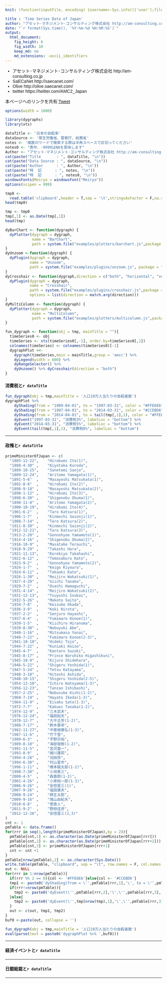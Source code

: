 ```yaml
---
knit: (function(inputFile, encoding) {username<-Sys.info()['user'];fileName<-'defaultPath.csv';pathToFile <-paste0('C:/Users/', username,'/Desktop/pathToCSV/');setwd(pathToFile);buf0<-read.csv(fileName,header = F,skip = 0,stringsAsFactor = F,check.names = F,fileEncoding = 'utf-8');timeStamp<-format(Sys.time(),'%Y%m%d%H%M%S');rmarkdown::render(inputFile, encoding = encoding, output_file = paste0('C:/Users/',username,buf0[2,1],'charts/','am-consulting.co.jp-',timeStamp,'.html')) })

title : 'Time Series Data of Japan'
author: "アセット･マネジメント･コンサルティング株式会社 http://am-consulting.co.jp"
date: "`r format(Sys.time(), '%Y-%m-%d %H:%M:%S')`"
output: 
  html_document:
    fig_height: 6
    fig_width: 10
    keep_md: no
    md_extensions: -ascii_identifiers
---
```

<link href="http://knowledgevault.saecanet.com/components/rmarkdown-html.css" rel="stylesheet">
<style>
body{font-family:'Hiragino Kaku Gothic Pro','Meiryo UI',Verdana,sans-serif;}
.main-container {
	max-width: 1000px;
	margin-left: auto;
	margin-right: auto;
}
table{
 white-space: nowrap;
}
</style>

- アセット･マネジメント･コンサルティング株式会社 http://am-consulting.co.jp
- SaECaNet http://saecanet.com/
- Olive http://olive.saecanet.com/
- twitter https://twitter.com/AMC2_Japan

本ページへのリンクを共有:<a href="https://twitter.com/share" class="twitter-share-button" data-via="AMC2_Japan" data-size="large">Tweet</a> <script>!function(d,s,id){var js,fjs=d.getElementsByTagName(s)[0],p=/^http:/.test(d.location)?'http':'https';if(!d.getElementById(id)){js=d.createElement(s);js.id=id;js.src=p+'://platform.twitter.com/widgets.js';fjs.parentNode.insertBefore(js,fjs);}}(document, 'script', 'twitter-wjs');</script>

```r
options(width = 1000)
```

```r
library(dygraphs)
library(xts)
```

```r
dataTitle <- '日本の自殺率'
dataSource <- '厚生労働省、警察庁、総務省'
notes <- '複数のワードで検索する際は半角スペースで区切ってください'
notes0 <- "表中、-9999はNAを意味します"
Author <- "アセット･マネジメント･コンサルティング株式会社 http://am-consulting.co.jp"
cat(paste("Title       : ", dataTitle, "\n"))
cat(paste("Data Source : ", dataSource, "\n"))
cat(paste("Author      : ", Author, "\n"))
cat(paste("特  記      : ", notes, "\n"))
cat(paste("特  記      : ", notes0, "\n"))
windowsFonts(Meiryo = windowsFont("Meiryo"))
options(scipen = 999)
```

```r
tmp0 <-
  read.table('clipboard',header = T,sep = '\t',stringsAsFactor = F,na.strings = c('','NA'),check.names = F,fill = T,quote = "",fileEncoding="cp932")#,fileEncoding="UTF-8")
head(tmp0)
```

```r
tmp <- tmp0
tmp[,1] <- as.Date(tmp[,1])
head(tmp)
```

```r

dyBarChart <- function(dygraph) {
  dyPlotter(dygraph = dygraph,
            name = "BarChart",
            path = system.file("examples/plotters/barchart.js",package = "dygraphs"))
}
dyUnzoom <-function(dygraph) {
  dyPlugin(dygraph = dygraph,
           name = "Unzoom",
           path = system.file("examples/plugins/unzoom.js", package = "dygraphs"))
}
dyCrosshair <- function(dygraph,direction = c("both", "horizontal", "vertical")) {
  dyPlugin(dygraph = dygraph,
           name = "Crosshair",
           path = system.file("examples/plugins/crosshair.js",package = "dygraphs"),
           options = list(direction = match.arg(direction)))
}
dyMultiColumn <- function(dygraph) {
  dyPlotter(dygraph = dygraph,
            name = "MultiColumn",
            path = system.file("examples/plotters/multicolumn.js",package = "dygraphs"))
}
```

```r
fun_dygraph <- function(obj = tmp, mainTitle = ""){
  timeSeries0 <- obj
  timeSeries <- xts(timeSeries0[,-1], order.by=timeSeries0[,1])
  colnames(timeSeries) <- colnames(timeSeries0)[-1]
  dygraphPlot <<- 
    dygraph(timeSeries,main = mainTitle,group = 'amcc') %>% 
    dyLegend(width = 600) %>% 
    dyRangeSelector() %>% 
    dyUnzoom() %>% dyCrosshair(direction = "both")
} 
```

#### 消費税と`r dataTitle`

```r
fun_dygraph(obj = tmp,mainTitle = '人口10万人当たりの自殺者数')
dygraphPlot %>%
    dyShading(from = "1989-04-01", to = "1997-03-31", color = "#FFE6E6") %>%
    dyShading(from = "1997-04-01", to = "2014-03-31", color = "#CCEBD6") %>%
    dyShading(from = "2014-04-01", to = tail(tmp[,1],1), color = "#FFE6E6") %>%
    dyEvent("1997-03-31", "消費税3%", labelLoc = "bottom") %>%
    dyEvent("2014-03-31", "消費税5%", labelLoc = "bottom") %>%
    dyEvent(tail(tmp[,1],1), "消費税8%", labelLoc = "bottom")
```

***
#### 政権と`r dataTitle`

```r
primeMinisterOfJapan <- c(
  "1885-12-22",    "Hirobumi Ito(1)",
  "1888-4-30" ,    "Kiyotaka Kuroda",
  "1889-10-25",    "Sanetomi Sanjo",
  "1889-12-24",    "Aritomo Yamagata(1)",
  "1891-5-6"  ,    "Masayoshi Matsukata(1)",
  "1892-8-8"  ,    "Hirobumi Ito(2)",
  "1896-9-18" ,    "Masayoshi Matsukata(2)",
  "1898-1-12" ,    "Hirobumi Ito(3)",
  "1898-6-30" ,    "Shigenobu Okuma(1)",
  "1898-11-8" ,    "Aritomo Yamagata(2)",
  "1900-10-19",    "Hirobumi Ito(4)",
  "1901-6-2"  ,    "Taro Katsura(1)",
  "1906-1-7"  ,    "Kinmochi Saionji(1)",
  "1908-7-14" ,    "Taro Katsura(2)",
  "1911-8-30" ,    "Kinmochi Saionji(2)",
  "1912-12-21",    "Taro Katsura(3)",
  "1913-2-20" ,    "Gonnohyoe Yamamoto(1)",
  "1914-4-16" ,    "Shigenobu Okuma(2)",
  "1916-10-9" ,    "Masatake Terauchi",
  "1918-9-29" ,    "Takashi Hara",
  "1921-11-13",    "Korekiyo Takahashi",
  "1922-6-12" ,    "Tomosaburo Kato",
  "1923-9-2"  ,    "Gonnohyoe Yamamoto(2)",
  "1924-1-7"  ,    "Keigo Kiyoura",
  "1924-6-11" ,    "Takaaki Kato",
  "1926-1-30" ,    "Reijiro Wakatsuki(1)",
  "1927-4-20" ,    "Giichi Tanaka",
  "1929-7-2"  ,    "Osachi Hamaguchi",
  "1931-4-14" ,    "Reijiro Wakatsuki(2)",
  "1931-12-13",    "Tsuyoshi Inukai",
  "1932-5-26" ,    "Makoto Saito",
  "1934-7-8"  ,    "Keisuke Okada",
  "1936-3-9"  ,    "Koki Hirota",
  "1937-2-2"  ,    "Senjuro Hayashi",
  "1937-6-4"  ,    "Fumimaro Konoe(1)",
  "1939-1-5"  ,    "Kiichiro Hiranuma",
  "1939-8-30" ,    "Nobuyuki Abe",
  "1940-1-16" ,    "Mitsumasa Yonai",
  "1940-7-22" ,    "Fumimaro Konoe(2-3)",
  "1941-10-18",    "Hideki Tojo",
  "1944-7-22" ,    "Kuniaki Koiso",
  "1945-4-7"  ,    "Kantaro Suzuki",
  "1945-8-17" ,    "Prince Naruhiko Higashikuni",
  "1945-10-9" ,    "Kijuro Shidehara",
  "1946-5-22" ,    "Shigeru Yoshida(1)",
  "1947-5-24" ,    "Tetsu Katayama",
  "1948-3-10" ,    "Hitoshi Ashida",
  "1948-10-15",    "Shigeru Yoshida(2-5)",
  "1954-12-10",    "Ichiro Hatoyama(1-3)",
  "1956-12-23",    "Tanzan Ishibashi",
  "1957-2-25" ,    "Nobusuke Kishi(1-2)",
  "1960-7-19" ,    "Hayato Ikeda(1-3)",
  "1964-11-9" ,    "Eisaku Sato(1-3)",
  "1972-7-7"  ,    "Kakuei Tanaka(1-2)",
  "1974-12-9" ,    "三木武夫",
  "1976-12-24",    "福田赳夫",
  "1978-12-7" ,    "大平正芳(1-2)",
  "1980-7-17" ,    "鈴木善幸",
  "1982-11-27",    "中曽根康弘(1-3)",
  "1987-11-6" ,    "竹下登",
  "1989-6-3"  ,    "宇野宗佑",
  "1989-8-10" ,    "海部俊樹(1-2)",
  "1991-11-5" ,    "宮沢喜一",
  "1993-8-9"  ,    "細川護煕",
  "1994-4-28" ,    "羽田孜",
  "1994-6-30" ,    "村山富市",
  "1996-1-11" ,    "橋本龍太郎(1-2)",
  "1998-7-30" ,    "小渕恵三",
  "2000-4-5"  ,    "森喜朗(1-2)",
  "2001-4-26" ,    "小泉純一郎(1-3)",
  "2006-9-26" ,    "安倍晋三(1)",
  "2007-9-26" ,    "福田康夫",
  "2008-9-24" ,    "麻生太郎",
  "2009-9-16" ,    "鳩山由紀夫",
  "2010-6-8"  ,    "菅直人",
  "2011-9-2"  ,    "野田佳彦",
  "2012-12-26",    "安倍晋三(2,3)"
)
cnt <- 1
pmTable <- data.frame()
for(rrr in seq(1,length(primeMinisterOfJapan),by = 2)){
  pmTable[cnt,1] <- as.character(as.Date(primeMinisterOfJapan[rrr]))  
  pmTable[cnt,2] <- as.character(as.Date(primeMinisterOfJapan[rrr+2]))
  pmTable[cnt,3] <- primeMinisterOfJapan[rrr+1]
  cnt <- cnt +1 
}
pmTable[nrow(pmTable),2] <- as.character(Sys.Date())
write.table(pmTable, "clipboard", sep = "\t", row.names = F, col.names = T)
out <- NULL
for(rrr in 1:nrow(pmTable)){
  if(rrr %% 2 == 0){col <- '#FFE6E6'}else{col <- '#CCEBD6'}
  tmp1 <- paste0('dyShading(from = \'',pmTable[rrr,1],'\', to = \'',pmTable[rrr,2],'\', color = \'',col,'\') %>% ') 
  if(rrr!=nrow(pmTable)){
    tmp2 <- paste0('dyEvent(\'',pmTable[rrr,2],'\',\'',pmTable[rrr,3],'\', labelLoc = "bottom") %>% ')
  }else{
    tmp2 <- paste0('dyEvent(\'',tmp[nrow(tmp),1],'\',\'',pmTable[rrr,3],'\', labelLoc = \'bottom\')')
  }
  out <- c(out, tmp1, tmp2)
}
buf0 <-paste(out, collapse = '')
```

```r
fun_dygraph(obj = tmp,mainTitle = '人口10万人当たりの自殺者数')
eval(parse(text = paste0('dygraphPlot %>% ',buf0)))
```

***
#### 経済イベントと`r dataTitle`

***
#### 日銀総裁と`r dataTitle`

***

<script>
  (function(i,s,o,g,r,a,m){i['GoogleAnalyticsObject']=r;i[r]=i[r]||function(){
  (i[r].q=i[r].q||[]).push(arguments)},i[r].l=1*new Date();a=s.createElement(o),
  m=s.getElementsByTagName(o)[0];a.async=1;a.src=g;m.parentNode.insertBefore(a,m)
  })(window,document,'script','https://www.google-analytics.com/analytics.js','ga');

  ga('create', 'UA-3077339-5', 'auto');
  ga('send', 'pageview');

</script>